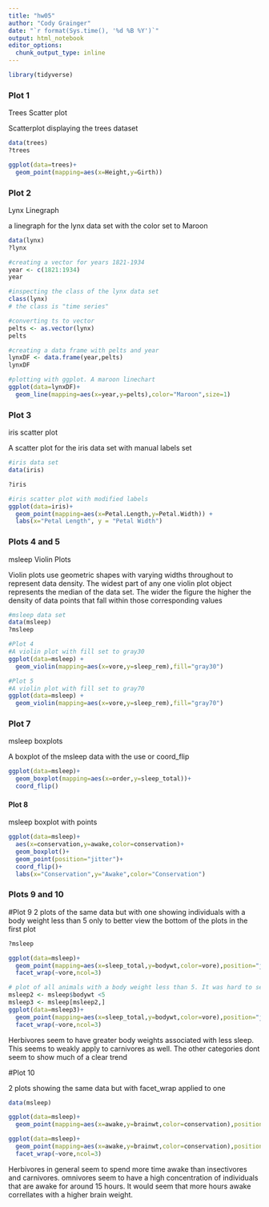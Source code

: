 ```yaml
---
title: "hw05"
author: "Cody Grainger"
date: "`r format(Sys.time(), '%d %B %Y')`"
output: html_notebook
editor_options: 
  chunk_output_type: inline
---
```

```r
library(tidyverse)
```


### Plot 1
Trees Scatter plot

Scatterplot displaying the trees dataset
```r
data(trees)
?trees

ggplot(data=trees)+
  geom_point(mapping=aes(x=Height,y=Girth))
```

### Plot 2
Lynx Linegraph

a linegraph for the lynx data set with the color set to Maroon

```r
data(lynx)
?lynx

#creating a vector for years 1821-1934
year <- c(1821:1934)
year

#inspecting the class of the lynx data set
class(lynx)
# the class is "time series"

#converting ts to vector
pelts <- as.vector(lynx)
pelts

#creating a data frame with pelts and year
lynxDF <- data.frame(year,pelts)
lynxDF

#plotting with ggplot. A maroon linechart
ggplot(data=lynxDF)+
  geom_line(mapping=aes(x=year,y=pelts),color="Maroon",size=1)
```

### Plot 3
iris scatter plot

A scatter plot for the iris data set with manual labels set
```r
#iris data set
data(iris)

?iris

#iris scatter plot with modified labels
ggplot(data=iris)+
  geom_point(mapping=aes(x=Petal.Length,y=Petal.Width)) +
  labs(x="Petal Length", y = "Petal Width")
```

### Plots 4 and 5
msleep Violin Plots

Violin plots use geometric shapes with varying widths throughout to represent data density. The widest part of any one violin plot object represents the median of the data set. The wider the figure the higher the density of data points that fall within those corresponding values
```r
#msleep data set
data(msleep)
?msleep

#Plot 4
#A violin plot with fill set to gray30
ggplot(data=msleep) +
  geom_violin(mapping=aes(x=vore,y=sleep_rem),fill="gray30")

#Plot 5
#A violin plot with fill set to gray70
ggplot(data=msleep) +
  geom_violin(mapping=aes(x=vore,y=sleep_rem),fill="gray70")
```

### Plot 7
msleep boxplots

A boxplot of the msleep data with the use or coord_flip
```r
ggplot(data=msleep)+
  geom_boxplot(mapping=aes(x=order,y=sleep_total))+
  coord_flip()
```

#### Plot 8
msleep boxplot with points


```r
ggplot(data=msleep)+
  aes(x=conservation,y=awake,color=conservation)+
  geom_boxplot()+
  geom_point(position="jitter")+
  coord_flip()+
  labs(x="Conservation",y="Awake",color="Conservation")
```

### Plots 9 and 10

#Plot 9
2 plots of the same data but with one showing individuals with a body weight less than 5 only to better view the bottom of the plots in the first plot
```r
?msleep

ggplot(data=msleep)+
  geom_point(mapping=aes(x=sleep_total,y=bodywt,color=vore),position="jitter")+
  facet_wrap(~vore,ncol=3)

# plot of all animals with a body weight less than 5. It was hard to see the points at the bottom of the graph
msleep2 <- msleep$bodywt <5
msleep3 <- msleep[msleep2,]
ggplot(data=msleep3)+
  geom_point(mapping=aes(x=sleep_total,y=bodywt,color=vore),position="jitter")+
  facet_wrap(~vore,ncol=3)

```
Herbivores seem to have greater body weights associated with less sleep. This seems to weakly apply to carnivores as well. The other categories dont seem to show much of a clear trend 

#Plot 10

2 plots showing the same data but with facet_wrap applied to one
```r
data(msleep)

ggplot(data=msleep)+
  geom_point(mapping=aes(x=awake,y=brainwt,color=conservation),position="jitter")

ggplot(data=msleep)+
  geom_point(mapping=aes(x=awake,y=brainwt,color=conservation),position="jitter") +
  facet_wrap(~vore,ncol=3)
```
Herbivores in general seem to spend more time awake than insectivores and carnivores. omnivores seem to have a high  concentration of individuals that are awake for around 15 hours. It would seem that more hours awake correllates with a higher brain weight.

